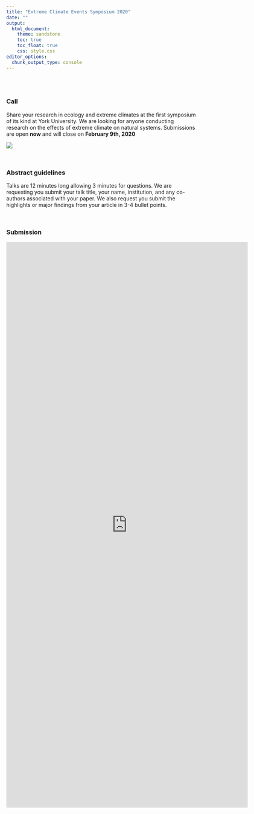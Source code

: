 ```yaml
---
title: "Extreme Climate Events Symposium 2020"
date: ""
output: 
  html_document:
    theme: sandstone
    toc: true
    toc_float: true
    css: style.css
editor_options: 
  chunk_output_type: console
---
```


<br>
<br>

### Call

Share your research in ecology and extreme climates at the first symposium of its kind at York University. We are looking for anyone conducting research on the effects of extreme climate on natural systems. Submissions are open **now** and will close on **February 9th, 2020**

![](images/talk.jpg)

<br>

### Abstract guidelines 

Talks are 12 minutes long allowing 3 minutes for questions. We are requesting you submit your talk title, your name, institution, and any co-authors associated with your paper. We also request you submit the highlights or major findings from your article in 3-4 bullet points. 

<br>

### Submission

<iframe src="https://docs.google.com/forms/d/e/1FAIpQLScG6hNl1bM6JD_d18TqzJwSjF22PBKNd60w2YiouZb4ZrQgsQ/viewform?embedded=true" width="640" height="1500" frameborder="0" marginheight="0" marginwidth="0" scrolling="no"></iframe>